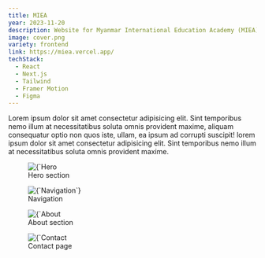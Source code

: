 ```yaml
---
title: MIEA
year: 2023-11-20
description: Website for Myanmar International Education Academy (MIEA)
image: cover.png
variety: frontend
link: https://miea.vercel.app/
techStack:
  - React
  - Next.js
  - Tailwind
  - Framer Motion
  - Figma
---
```


Lorem ipsum dolor sit amet consectetur adipisicing elit. Sint temporibus nemo illum at necessitatibus soluta omnis provident maxime, aliquam consequatur optio non quos iste, ullam, ea ipsum ad corrupti suscipit! lorem ipsum dolor sit amet consectetur adipisicing elit. Sint temporibus nemo illum at necessitatibus soluta omnis provident maxime.

<figure>
    <Image 
        src={`/images/projects/soteria2.png`}
        alt={`Hero section`}
        width={593}
        height={305}
        priority
    />
    <figcaption>Hero section</figcaption>
</figure>

<figure>
    <Image 
        src={`/images/projects/soteria2.png`}
        alt={`Navigation`}
        width={593}
        height={305}
        priority
    />
    <figcaption>Navigation</figcaption>
</figure>

<figure>
    <Image 
        src={`/images/projects/soteria2.png`}
        alt={`About section`}
        width={593}
        height={305}
        priority
    />
    <figcaption>About section</figcaption>
</figure>

<figure>
    <Image 
        src={`/images/projects/soteria2.png`}
        alt={`Contact page`}
        width={593}
        height={305}
        priority
    />
    <figcaption>Contact page</figcaption>
</figure>